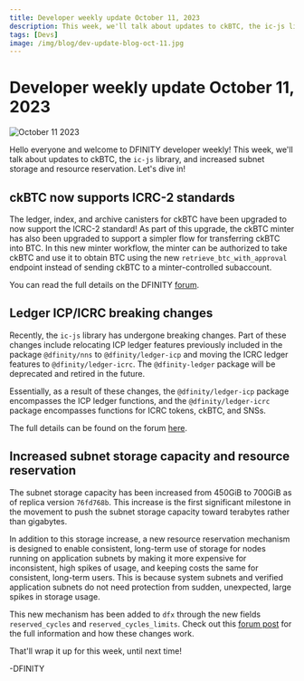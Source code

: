 ```yaml
---
title: Developer weekly update October 11, 2023
description: This week, we'll talk about updates to ckBTC, the ic-js library, and increased subnet storage and resource reservation.
tags: [Devs]
image: /img/blog/dev-update-blog-oct-11.jpg
---
```


# Developer weekly update October 11, 2023

![October 11 2023](../../static/img/blog/dev-update-blog-oct-11.jpg)

Hello everyone and welcome to DFINITY developer weekly! This week, we'll talk about updates to ckBTC, the `ic-js` library, and increased subnet storage and resource reservation. Let's dive in! 

## ckBTC now supports ICRC-2 standards 

The ledger, index, and archive canisters for ckBTC have been upgraded to now support the ICRC-2 standard! As part of this upgrade, the ckBTC minter has also been upgraded to support a simpler flow for transferring ckBTC into BTC. In this new minter workflow, the minter can be authorized to take ckBTC and use it to obtain BTC using the new `retrieve_btc_with_approval` endpoint instead of sending ckBTC to a minter-controlled subaccount.

You can read the full details on the DFINITY [forum](https://forum.dfinity.org/t/ckbtc-a-canister-issued-bitcoin-twin-token-on-the-ic-1-1-backed-by-btc/17606/166).


## Ledger ICP/ICRC breaking changes 

Recently, the `ic-js` library has undergone breaking changes. Part of these changes include relocating ICP ledger features previously included in the package `@dfinity/nns` to `@dfinity/ledger-icp` and moving the ICRC ledger features to `@dfinity/ledger-icrc`. The `@dfinity-ledger` package will be deprecated and retired in the future.

Essentially, as a result of these changes, the `@dfinity/ledger-icp` package encompasses the ICP ledger functions, and the `@dfinity/ledger-icrc` package encompasses functions for ICRC tokens, ckBTC, and SNSs.  

The full details can be found on the forum [here](https://forum.dfinity.org/t/breaking-changes-in-ledger-icrc-icp-javascript-libraries/23465?utm_source=weekininternetcomputer.beehiiv.com&utm_medium=referral&utm_campaign=week-in-internet-computer-icp-news-oct-7-2023).


## Increased subnet storage capacity and resource reservation 

The subnet storage capacity has been increased from 450GiB to 700GiB as of replica version `76fd768b`. This increase is the first significant milestone in the movement to push the subnet storage capacity toward terabytes rather than gigabytes. 

In addition to this storage increase, a new resource reservation mechanism is designed to enable consistent, long-term use of storage for nodes running on application subnets by making it more expensive for inconsistent, high spikes of usage, and keeping costs the same for consistent, long-term users. This is because system subnets and verified application subnets do not need protection from sudden, unexpected, large spikes in storage usage.

This new mechanism has been added to `dfx` through the new fields `reserved_cycles` and `reserved_cycles_limits`. Check out this [forum post](https://forum.dfinity.org/t/increasing-subnet-storage-capacity-and-introducing-resource-reservation-mechanism/23447) for the full information and how these changes work. 

That'll wrap it up for this week, until next time!

-DFINITY

